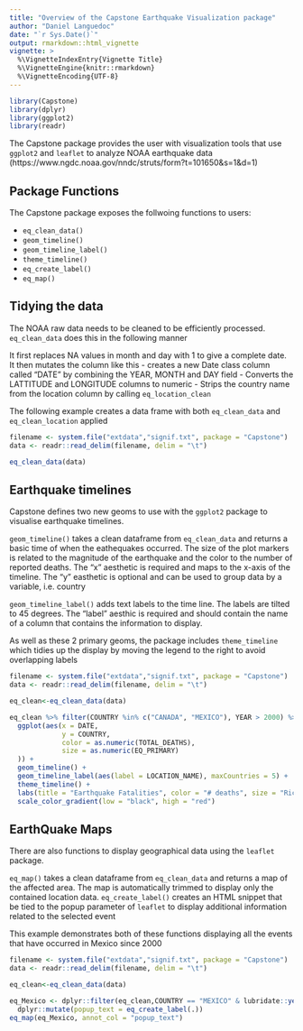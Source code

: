 ```yaml
---
title: "Overview of the Capstone Earthquake Visualization package"
author: "Daniel Languedoc"
date: "`r Sys.Date()`"
output: rmarkdown::html_vignette
vignette: >
  %\VignetteIndexEntry{Vignette Title}
  %\VignetteEngine{knitr::rmarkdown}
  %\VignetteEncoding{UTF-8}
---
```

```r
library(Capstone)
library(dplyr)
library(ggplot2)
library(readr)
```


The Capstone package provides the user with visualization tools that use `ggplot2` and `leaflet` to analyze NOAA earthquake data (https://www.ngdc.noaa.gov/nndc/struts/form?t=101650&s=1&d=1) 

## Package Functions

The Capstone package exposes the follwoing functions to users:

- `eq_clean_data()`
- `geom_timeline()`
- `geom_timeline_label()`
- `theme_timeline()`
- `eq_create_label()`
- `eq_map()`

## Tidying the data

The NOAA raw data needs to be cleaned to be efficiently processed.  `eq_clean_data` does this in the following manner

It first replaces NA values in month and day with 1 to give a complete date.
It then mutates the column like this
- creates a new Date class column called "DATE" by combining the YEAR, MONTH and DAY field
- Converts the LATTITUDE and LONGITUDE columns to numeric
- Strips the country name from the location column by calling `eq_location_clean`

The following example creates a data frame with both `eq_clean_data` and `eq_clean_location` applied

```r
filename <- system.file("extdata","signif.txt", package = "Capstone")
data <- readr::read_delim(filename, delim = "\t")

eq_clean_data(data)
```


## Earthquake timelines

Capstone defines two new geoms to use with the `ggplot2` package to visualise earthquake timelines.  

`geom_timeline()` takes a clean dataframe from `eq_clean_data` and returns a basic time of when the eathequakes occurred.  The size of the plot markers is related to the magnitude of the earthquake and the color to the number of reported deaths. The "x" aesthetic is required and maps to the x-axis of the timeline.  The "y" easthetic is optional and can be used to group data by a variable, i.e. country

`geom_timeline_label()` adds text labels to the time line.  The labels are tilted to 45 degrees.  The "label" aesthic is required and should contain the name of a column that contains the information to display.

As well as these 2 primary geoms, the package includes `theme_timeline` which tidies up the display by moving the legend to the right to avoid overlapping labels

```r
filename <- system.file("extdata","signif.txt", package = "Capstone")
data <- readr::read_delim(filename, delim = "\t")

eq_clean<-eq_clean_data(data)

eq_clean %>% filter(COUNTRY %in% c("CANADA", "MEXICO"), YEAR > 2000) %>%
  ggplot(aes(x = DATE,
             y = COUNTRY,
             color = as.numeric(TOTAL_DEATHS),
             size = as.numeric(EQ_PRIMARY)
  )) +
  geom_timeline() +
  geom_timeline_label(aes(label = LOCATION_NAME), maxCountries = 5) +
  theme_timeline() +
  labs(title = "Earthquake Fatalities", color = "# deaths", size = "Richter scale value") +
  scale_color_gradient(low = "black", high = "red")
```

## EarthQuake Maps

There are also functions to display geographical data using the `leaflet` package.

`eq_map()` takes a clean dataframe from `eq_clean_data` and returns a map of the affected area.  The map is automatically trimmed to display only the contained location data.  `eq_create_label()` creates an HTML snippet that be tied to the popup parameter of `leaflet` to display additional information related to the selected event

This example demonstrates both of these functions displaying all the events that have occurred in Mexico since 2000 

```r
filename <- system.file("extdata","signif.txt", package = "Capstone")
data <- readr::read_delim(filename, delim = "\t")

eq_clean<-eq_clean_data(data)

eq_Mexico <- dplyr::filter(eq_clean,COUNTRY == "MEXICO" & lubridate::year(DATE) >2000) %>%
  dplyr::mutate(popup_text = eq_create_label(.))
eq_map(eq_Mexico, annot_col = "popup_text")
```
